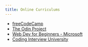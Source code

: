 ```yaml
---
title: Online Curriculums
---
```


- [freeCodeCamp](https://www.freecodecamp.org/)
- [The Odin Project](https://www.theodinproject.com)
- [Web Dev for Beginners - Microsoft](https://github.com/microsoft/Web-Dev-For-Beginners)
- [Coding Interview University](https://github.com/jwasham/coding-interview-university)
